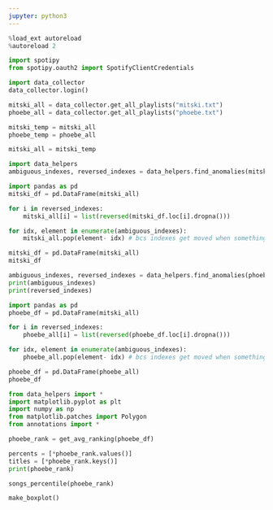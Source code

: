 ```yaml
---
jupyter: python3
---
```


```python
%load_ext autoreload
%autoreload 2
```

```python
import spotipy
from spotipy.oauth2 import SpotifyClientCredentials
```

```python
import data_collector
data_collector.login()
```

```python
mitski_all = data_collector.get_all_playlists("mitski.txt")
phoebe_all = data_collector.get_all_playlists("phoebe.txt")
```


```python
mitski_temp = mitski_all
phoebe_temp = phoebe_all
```

```python
mitski_all = mitski_temp
```

```python
import data_helpers
ambiguous_indexes, reversed_indexes = data_helpers.find_anomalies(mitski_all, 0, 2)
```

```python
import pandas as pd
mitski_df = pd.DataFrame(mitski_all)

for i in reversed_indexes:
    mitski_all[i] = list(reversed(mitski_df.loc[i].dropna()))

for idx, element in enumerate(ambiguous_indexes):
    mitski_all.pop(element- idx) # bcs indexes get moved when something is popped

mitski_df = pd.DataFrame(mitski_all)
mitski_df
```

```python
ambiguous_indexes, reversed_indexes = data_helpers.find_anomalies(phoebe_all, 6, 2)
print(ambiguous_indexes)
print(reversed_indexes)
```

```python
import pandas as pd
phoebe_df = pd.DataFrame(mitski_all)

for i in reversed_indexes:
    phoebe_all[i] = list(reversed(phoebe_df.loc[i].dropna()))

for idx, element in enumerate(ambiguous_indexes):
    phoebe_all.pop(element- idx) # bcs indexes get moved when something is popped

phoebe_df = pd.DataFrame(phoebe_all)
phoebe_df
```

```python
from data_helpers import *
import matplotlib.pyplot as plt
import numpy as np
from matplotlib.patches import Polygon
from annotations import *

phoebe_rank = get_avg_ranking(phoebe_df)

percents = [*phoebe_rank.values()]
titles = [*phoebe_rank.keys()]
print(phoebe_rank)

songs_percentile(phoebe_rank)

make_boxplot()
```

